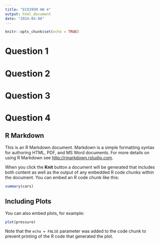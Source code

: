 ```yaml
---
title: "ECO395M HW 4"
output: html_document
date: "2024-04-08"
---
```


```r
knitr::opts_chunk$set(echo = TRUE)
```

# Question 1

# Question 2

# Question 3

# Question 4

## R Markdown

This is an R Markdown document. Markdown is a simple formatting syntax for authoring HTML, PDF, and MS Word documents. For more details on using R Markdown see <http://rmarkdown.rstudio.com>.

When you click the **Knit** button a document will be generated that includes both content as well as the output of any embedded R code chunks within the document. You can embed an R code chunk like this:

```r
summary(cars)
```

## Including Plots

You can also embed plots, for example:

```r
plot(pressure)
```

Note that the `echo = FALSE` parameter was added to the code chunk to prevent printing of the R code that generated the plot.
